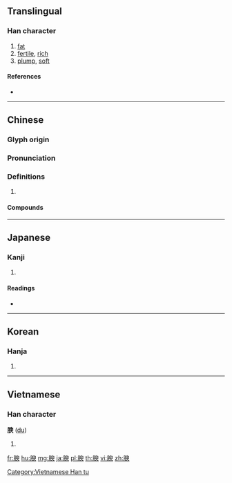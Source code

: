 {{character info/new}}
==Translingual==

===Han character===
{{Han char|rn=130|rad=肉|as=09|sn=13|four=77237|canj=BHXO}}

# [[fat]]
# [[fertile]], [[rich]]
# [[plump]], [[soft]]

====References====
* {{Han ref|kx=0989.210|dkj=29713|dj=1441.240|hdz=32088.140|uh=8174|ud=33140|bh=B5CD|bd=46541}}

----

==Chinese==
{{zh-forms}}

===Glyph origin===
{{Han etym}}

===Pronunciation===
{{zh-pron
|m=yú
|c=jyu4
|mc=y
|oc=y
|cat=
}}

===Definitions===
{{zh-hanzi}}

# {{rfdef|zh}}

====Compounds====
{{zh-der|充腴|圂腴|沃腴|脂腴|腴膏|腴辭|膏腴|膏腴之地|華腴|豐腴}}

----

==Japanese==

===Kanji===
{{ja-kanji|grade=|rs=肉09}}

# {{defn|lang=ja|sort=肉09}}

====Readings====
* {{ja-readings|on=[[ゆ]] (yu)|kun=[[こえる]] (koeru), [[あぶら]] (abura)|nanori=}}

----

==Korean==

===Hanja===
{{ko-hanja|hangeul=유|eumhun=|rv=yu|mr=yu|y=yu}}

# {{defn|lang=ko|sort=肉09}}

----

==Vietnamese==

===Han character===
'''腴''' ([[du]])

# {{defn|vi}}

[[Category:Vietnamese Han tu]]

[[fr:腴]]
[[hu:腴]]
[[mg:腴]]
[[ja:腴]]
[[pl:腴]]
[[th:腴]]
[[vi:腴]]
[[zh:腴]]